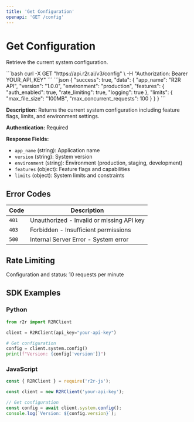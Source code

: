 ```yaml
---
title: 'Get Configuration'
openapi: 'GET /config'
---
```


# Get Configuration

Retrieve the current system configuration.

<RequestExample>
```bash
curl -X GET "https://api.r2r.ai/v3/config" \
  -H "Authorization: Bearer YOUR_API_KEY"
```
</RequestExample>

<ResponseExample>
```json
{
  "success": true,
  "data": {
    "app_name": "R2R API",
    "version": "1.0.0",
    "environment": "production",
    "features": {
      "auth_enabled": true,
      "rate_limiting": true,
      "logging": true
    },
    "limits": {
      "max_file_size": "100MB",
      "max_concurrent_requests": 100
    }
  }
}
```
</ResponseExample>

**Description:** Returns the current system configuration including feature flags, limits, and environment settings.

**Authentication:** Required

**Response Fields:**
- `app_name` (string): Application name
- `version` (string): System version
- `environment` (string): Environment (production, staging, development)
- `features` (object): Feature flags and capabilities
- `limits` (object): System limits and constraints

## Error Codes

| Code | Description |
|------|-------------|
| `401` | Unauthorized - Invalid or missing API key |
| `403` | Forbidden - Insufficient permissions |
| `500` | Internal Server Error - System error |

## Rate Limiting

Configuration and status: 10 requests per minute

## SDK Examples

### Python

```python
from r2r import R2RClient

client = R2RClient(api_key="your-api-key")

# Get configuration
config = client.system.config()
print(f"Version: {config['version']}")
```

### JavaScript

```javascript
const { R2RClient } = require('r2r-js');

const client = new R2RClient('your-api-key');

// Get configuration
const config = await client.system.config();
console.log(`Version: ${config.version}`);
``` 
